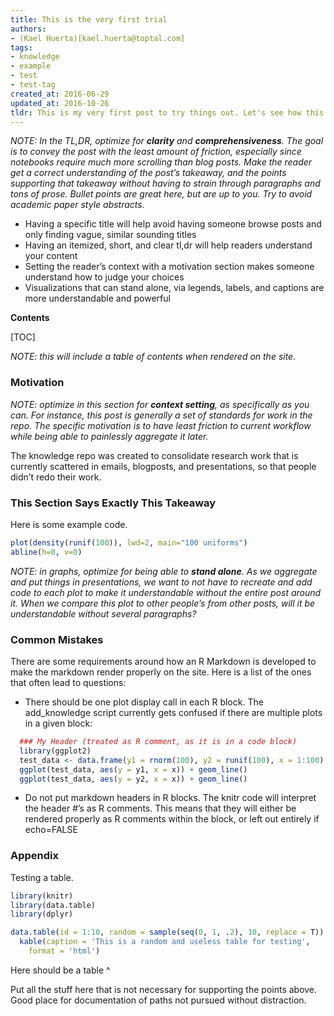 ```yaml
---
title: This is the very first trial
authors:
- (Kael Huerta)[kael.huerta@toptal.com]
tags:
- knowledge
- example
- test
- test-tag
created_at: 2016-06-29
updated_at: 2016-10-26
tldr: This is my very first post to try things out. Let's see how this works.
---
```


_NOTE: In the TL,DR, optimize for **clarity** and **comprehensiveness**. The goal is to convey the post with the least amount of friction, especially since notebooks require much more scrolling than blog posts. Make the reader get a correct understanding of the post's takeaway, and the points supporting that takeaway without having to strain through paragraphs and tons of prose. Bullet points are great here, but are up to you. Try to avoid academic paper style abstracts._

* Having a specific title will help avoid having someone browse posts and only finding vague, similar sounding titles
* Having an itemized, short, and clear tl,dr will help readers understand your content
* Setting the reader's context with a motivation section makes someone understand how to judge your choices
* Visualizations that can stand alone, via legends, labels, and captions are more understandable and powerful

**Contents**

[TOC]

_NOTE: this will include a table of contents when rendered on the site._


### Motivation

_NOTE: optimize in this section for **context setting**, as specifically as you can. For instance, this post is generally a set of standards for work in the repo. The specific motivation is to have least friction to current workflow while being able to painlessly aggregate it later._

The knowledge repo was created to consolidate research work that is currently scattered in emails, blogposts, and presentations, so that people didn't redo their work. 

### This Section Says Exactly This Takeaway

Here is some example code.

```r
plot(density(runif(100)), lwd=2, main="100 uniforms")
abline(h=0, v=0)
```


_NOTE: in graphs, optimize for being able to **stand alone**. As we aggregate and put things in presentations, we want to not have to recreate and add code to each plot to make it understandable without the entire post around it. When we compare this plot to other people's from other posts, will it be understandable without several paragraphs?_


### Common Mistakes

There are some requirements around how an R Markdown is developed to make the markdown render properly on the site. Here is a list of the ones that often lead to questions:

 - There should be one plot display call in each R block. The add_knowledge script currently gets confused if there are multiple plots in a given block:

```r
  ### My Header (treated as R comment, as it is in a code block)
  library(ggplot2)
  test_data <- data.frame(y1 = rnorm(100), y2 = runif(100), x = 1:100)
  ggplot(test_data, aes(y = y1, x = x)) + geom_line()
  ggplot(test_data, aes(y = y2, x = x)) + geom_line()
```

 - Do not put markdown headers in R blocks. The knitr code will interpret the header #'s as R comments. This means that they will either be rendered properly as R comments within the block, or left out entirely if echo=FALSE

### Appendix

Testing a table.

```r
library(knitr)
library(data.table)
library(dplyr)

data.table(id = 1:10, random = sample(seq(0, 1, .2), 10, replace = T)) %>%
  kable(caption = 'This is a random and useless table for testing',
    format = 'html')
```

Here should be a table ^

Put all the stuff here that is not necessary for supporting the points above. Good place for documentation of paths not pursued without distraction.


